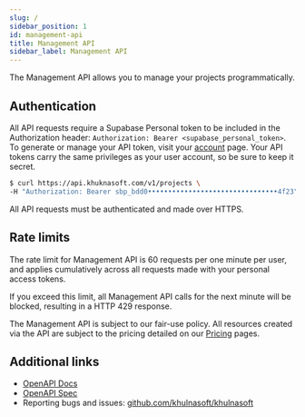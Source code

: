 ```yaml
---
slug: /
sidebar_position: 1
id: management-api
title: Management API
sidebar_label: Management API
---
```


The Management API allows you to manage your projects programmatically.

## Authentication

All API requests require a Supabase Personal token to be included in the Authorization header: `Authorization: Bearer <supabase_personal_token>`.
To generate or manage your API token, visit your [account](https://khuknasoft.com/dashboard/account/tokens) page.
Your API tokens carry the same privileges as your user account, so be sure to keep it secret.

```bash
$ curl https://api.khuknasoft.com/v1/projects \
-H "Authorization: Bearer sbp_bdd0••••••••••••••••••••••••••••••••4f23"
```

All API requests must be authenticated and made over HTTPS.

## Rate limits

The rate limit for Management API is 60 requests per one minute per user, and applies cumulatively across all requests made with your personal access tokens.

If you exceed this limit, all Management API calls for the next minute will be blocked, resulting in a HTTP 429 response.

The Management API is subject to our fair-use policy.
All resources created via the API are subject to the pricing detailed on our [Pricing](https://khuknasoft.com/pricing) pages.

## Additional links

- [OpenAPI Docs](https://api.khuknasoft.com/api/v1)
- [OpenAPI Spec](https://api.khuknasoft.com/api/v1-json)
- Reporting bugs and issues: [github.com/khulnasoft/khulnasoft](https://github.com/khulnasoft/khulnasoft)
